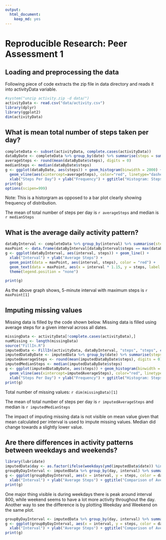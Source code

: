 ```yaml
---
output: 
  html_document: 
    keep_md: yes
---
```


Reproducible Research: Peer Assessment 1
========================================

## Loading and preprocessing the data
Following piece of code extracts the zip file in data directory and reads it into activityData variable.
```r
#system("unzip activity.zip -d data/")
activityData <- read.csv("data/activity.csv")
library(dplyr)
library(ggplot2)
dim(activityData)
```


## What is mean total number of steps taken per day?

```r
completeData <- subset(activityData, complete.cases(activityData))
dataByDate <- completeData %>% group_by(date) %>% summarise(steps = sum(steps))
averageSteps <- round(mean(dataByDate$steps), digits = 0)
medianSteps <- median(dataByDate$steps)
g <- ggplot(dataByDate, aes(steps)) + geom_histogram(binwidth = 2000) +
  geom_vline(aes(xintercept=averageSteps), color="red", linetype="dashed", size=1) +
  xlab("Steps Per Day") + ylab("Frequency") + ggtitle("Histogram: Steps Per Day")
print(g)
options(scipen=999)
```

Note: This is a historgram as opposed to a bar plot clearly showing frequency of distribution.

The mean of total number of steps per day is `r averageSteps` and median is `r medianSteps`

## What is the average daily activity pattern?
```r
dataByInterval <- completeData %>% group_by(interval) %>% summarise(steps = mean(steps))
maxPoint <- data.frame(dataByInterval[dataByInterval$steps == max(dataByInterval$steps),])
g <- ggplot(dataByInterval, aes(interval, steps)) + geom_line() +
  xlab("Interval") + ylab("Average Steps") +
  geom_point(data = maxPoint, aes(interval, steps), color = "red") +
  geom_text(data = maxPoint, aes(x = interval * 1.15, y = steps, label = "Max", color = "red")) +
  theme(legend.position = "none")
    
print(g)
```

As the above graph shows, 5-minute interval with maximum steps is `r maxPoint[1]`

## Imputing missing values

Missing data is filled by the code shown below. Missing data is filled using average steps for a given interval across all dates. 
```r
missingData <- activityData[!complete.cases(activityData),]
numMissing <- length(missingData)
source("FillIn.R")
imputedData <- FillIn(activityData, dataByInterval, "steps", "steps", c("interval"))
imputedDataByDate <- imputedData %>% group_by(date) %>% summarise(steps = sum(steps))
imputedAverageSteps <- round(mean(imputedDataByDate$steps), digits = 0)
imputedMedianSteps <- median(imputedDataByDate$steps)
g <- ggplot(imputedDataByDate, aes(steps)) + geom_histogram(binwidth = 2000) +
  geom_vline(aes(xintercept=imputedAverageSteps), color="red", linetype="dashed", size=1) +
  xlab("Steps Per Day") + ylab("Frequency") + ggtitle("Histogram: Steps Per Day")
print(g)
```

Total number of missing values: `r dim(missingData)[1]`

The mean of total number of steps per day is `r imputedAverageSteps` and median is `r imputedMedianSteps`

The impact of imputing missing data is not visible on mean value given that mean calculated per interval is used to impute missing values. Median did change towards a slightly lower value.

## Are there differences in activity patterns between weekdays and weekends?
```r
library(lubridate)
imputedData$day <- as.factor(ifelse(weekdays(ymd(imputedData$date)) %in% c("Saturday","Sunday"), "Weekend", "Weekday"))
groupByDayInterval <- imputedData %>% group_by(day, interval) %>% summarise(steps = mean(steps))
g <- ggplot(groupByDayInterval, aes(x = interval, y = steps, color = day)) + geom_line() + facet_wrap(~day, nrow = 2) + 
  xlab("Interval") + ylab("Average Steps") + ggtitle("Comparison of Average Steps (Weekday vs Weekend)")
print(g)
```

One major thing visible is during weekdays there is peak around interval 800, while weekend seems to have a lot more activity throughout the day. Another way to see the difference is by plotting Weekday and Weekend on the same plot.

```r
groupByDayInterval <- imputedData %>% group_by(day, interval) %>% summarise(steps = mean(steps))
g <- ggplot(groupByDayInterval, aes(x = interval, y = steps, color = day)) + geom_line() +
  xlab("Interval") + ylab("Average Steps") + ggtitle("Comparison of Average Steps (Weekday vs Weekend)")
print(g)
```
